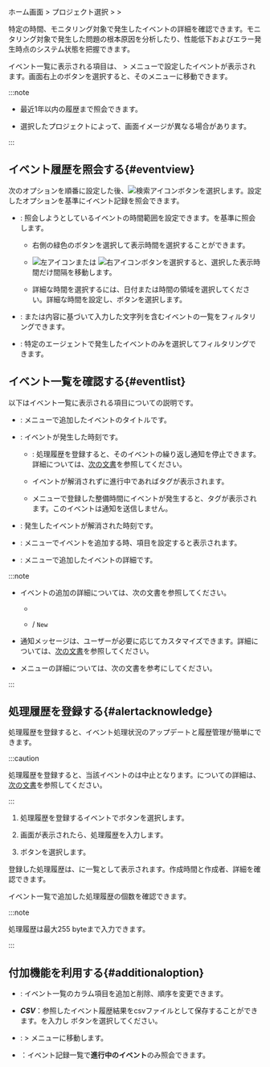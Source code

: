 ホーム画面 &gt; プロジェクト選択 &gt; <Cmdname sid="event_statistic" className="uitext" /> &gt; <Cmdname sid="event_history" className="uitext" />

特定の時間、モニタリング対象で発生したイベントの詳細を確認できます。モニタリング対象で発生した問題の根本原因を分析したり、性能低下およびエラー発生時点のシステム状態を把握できます。

<Xclude product='kubernetes,browser'><ImgLang img='event-history.png' desc='イベント履歴' /></Xclude>

<InDoc product='kubernetes'><ImgLang img='k8s-event-history.png' desc='イベント履歴' /></InDoc>

<InDoc product='browser'><ImgLang img='browser-event-history.png' desc='イベント履歴' /></InDoc>

イベント一覧に表示される項目は、<Cmdname sid="side_event" className="uitext" /> &gt; <Cmdname sid="side_eventSetting" className="uitext" />メニューで設定したイベントが表示されます。画面右上の<Cmdname sid="event_setting" className="uitext" />ボタンを選択すると、そのメニューに移動できます。

:::note

- 最近1年以内の履歴まで照会できます。

- 選択したプロジェクトによって、画面イメージが異なる場合があります。

:::

## イベント履歴を照会する{#eventview}

次のオプションを順番に設定した後、![検索アイコン](/img/ico-btn-search.png)ボタンを選択します。設定したオプションを基準にイベント記録を照会できます。

- <Cmdname sid="time_selector" className="uitext" />: 照会しようとしているイベントの時間範囲を設定できます。<Cmdname sid="event_time" className="uitext" />を基準に照会します。

  - 右側の緑色のボタンを選択して表示時間を選択することができます。

  - ![左アイコン](/img/left-arrow.svg)または ![右アイコン](/img/right-arrow.svg)ボタンを選択すると、選択した表示時間だけ間隔を移動します。

  - 詳細な時間を選択するには、日付または時間の領域を選択してください。詳細な時間を設定し、<Cmdname sid="apply" className="uitext" />ボタンを選択します。

- <Cmdname sid="filter" className="uitext" />: <Cmdname sid="event_title" className="uitext" />または<Cmdname sid="message" className="uitext" />内容に基づいて入力した文字列を含むイベントの一覧をフィルタリングできます。

<Xclude product="browser">

- <Cmdname sid="agent" className="uitext" />: 特定のエージェントで発生したイベントのみを選択してフィルタリングできます。

</Xclude>

## イベント一覧を確認する{#eventlist}

以下はイベント一覧に表示される項目についての説明です。

- <Cmdname sid="event_title" className="uitext" />: <Cmdname sid="event_setting" className="uitext" />メニューで追加したイベントのタイトルです。

- <Cmdname sid="event_time" className="uitext" />: イベントが発生した時刻です。

  - <Cmdname sid="sms_alert_acknowledge" className="uitext" />: 処理履歴を登録すると、そのイベントの繰り返し通知を停止できます。詳細については、[次の文書](#alertacknowledge)を参照してください。

  - イベントが解消されずに進行中であれば<Cmdname sid="in_progress" className="uitext" />タグが表示されます。

  - <Cmdname sid="sms_maintenance" className="uitext" />メニューで登録した整備時間にイベントが発生すると、<Cmdname sid="ITM07315" className="uitext" />タグが表示されます。このイベントは通知を送信しません。

- <Cmdname sid="TTL06583" className="uitext" />: 発生したイベントが解消された時刻です。

<Xclude product="browser">

- <Cmdname sid="oname" className="uitext" />: <Cmdname sid="event_setting" className="uitext" />メニューでイベントを追加する時、<Cmdname sid="TTL07363" className="uitext" />項目を設定すると表示されます。

</Xclude>

- <Cmdname sid="message" className="uitext" />: <Cmdname sid="event_setting" className="uitext" />メニューで追加したイベントの詳細です。

<Xclude product="amazon-cloudwatch,amazon-ecs,aws-log,azure,log,ncloud,oracle-cloud">

:::note

- イベントの追加の詳細については、次の文書を参照してください。

  - [<Cmdname sid="default" />](warning-notice-v2)

  - [<Cmdname sid="metrics" />](metric-warning-notice) / [<Cmdname sid="metrics" />](metric-warning-notice-new) <code className="newfunc">New</code>

- 通知メッセージは、ユーザーが必要に応じてカスタマイズできます。詳細については、[次の文書](set-notification-message)を参照してください。

- <Cmdname sid="sms_maintenance" className="uitext" />メニューの詳細については、<Link to="../management/maintenance">次の文書</Link>を参考にしてください。

:::

</Xclude>

## 処理履歴を登録する{#alertacknowledge}

処理履歴を登録すると、イベント処理状況のアップデートと履歴管理が簡単にできます。

:::caution

処理履歴を登録すると、当該イベントの<Cmdname sid="TTL06149" className="uitext" />は中止となります。<Cmdname sid="TTL06149" className="uitext" />についての詳細は、[次の文書](set-receive-event#escalation)を参照してください。

:::

1. 処理履歴を登録するイベントで<Cmdname sid="sms_alert_acknowledge" className="uitext" />ボタンを選択します。

2. <Cmdname sid="sms_alert_acknowledge_add" className="uitext" />画面が表示されたら、処理履歴を入力します。

   <ImgLang img="event-history-add-acknowledge.png" desc="処理内容を追加" />

3. <Cmdname sid="registration" className="uitext" />ボタンを選択します。

登録した処理履歴は、<Cmdname sid="TTL08669" className="uitext" />に一覧として表示されます。作成時間と作成者、詳細を確認できます。

<ImgLang img="event-history-add-acknowledge-history.png" desc="処理履歴詳細" />

イベント一覧で追加した処理履歴の個数を確認できます。

<ImgLang img="event-history-add-acknowledge-added.png" desc="処理履歴" />

:::note

処理履歴は最大255 byteまで入力できます。

:::

## 付加機能を利用する{#additionaloption}

- <Cmdname sid="BTN06441" className="uitext" />: イベント一覧のカラム項目を追加と削除、順序を変更できます。

- **_CSV_**：参照したイベント履歴結果をcsvファイルとして保存することができます。<Cmdname sid="maximum_csv_lines" className="uitext" />を入力し <Cmdname sid="download" className="uitext" /> ボタンを選択してください。

- <Cmdname sid="event_setting" className="uitext" />: <Cmdname sid="event_statistic" className="uitext" /> &gt; <Cmdname sid="event_setting" className="uitext" />メニューに移動します。

- <Cmdname sid="exclude_resolved_alerts" className="uitext" />：イベント記録一覧で**進行中のイベント**のみ照会できます。


<Dbv2dataeditcolumn level={3} />

